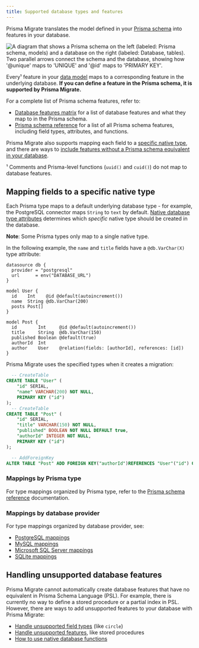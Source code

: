 ```yaml
---
title: Supported database types and features
---
```


<TopBlock>

Prisma Migrate translates the model defined in your [Prisma schema](/concepts/components/prisma-schema) into features in your database.

![A diagram that shows a Prisma schema on the left (labeled: Prisma schema, models) and a database on the right (labeled: Database, tables). Two parallel arrows connect the schema and the database, showing how '@unique' maps to 'UNIQUE' and '@id' maps to 'PRIMARY KEY'.](migrate-mapping.png)

Every¹ feature in your [data model](/concepts/components/prisma-schema/data-model) maps to a corresponding feature in the underlying database. **If you can define a feature in the Prisma schema, it is supported by Prisma Migrate.**

For a complete list of Prisma schema features, refer to:

- [Database features matrix](/reference/database-reference/database-features) <span class="api"></span> for a list of database features and what they map to in the Prisma schema.
- [Prisma schema reference](/reference/api-reference/prisma-schema-reference) <span class="api"></span> for a list of all Prisma schema features, including field types, attributes, and functions.

Prisma Migrate also supports mapping each field to a [specific native type](#mapping-fields-to-a-specific-native-type), and there are ways to [include features without a Prisma schema equivalent in your database](#handling-unsupported-database-features).

<FootNote>

¹ Comments and Prisma-level functions (`uuid()` and `cuid()`) do not map to database features.

</FootNote>

</TopBlock>

## Mapping fields to a specific native type

Each Prisma type maps to a default underlying database type - for example, the PostgreSQL connector maps `String` to `text` by default. [Native database type attributes](/concepts/components/prisma-schema/data-model#native-types-mapping) determines which _specific_ native type should be created in the database.

<Admonition type="info">

**Note**: Some Prisma types only map to a single native type.

</Admonition>

In the following example, the `name` and `title` fields have a `@db.VarChar(X)` type attribute:

```prisma highlight=8,14;normal
datasource db {
  provider = "postgresql"
  url      = env("DATABASE_URL")
}

model User {
  id    Int    @id @default(autoincrement())
  name  String @db.VarChar(200)
  posts Post[]
}

model Post {
  id        Int     @id @default(autoincrement())
  title     String  @db.VarChar(150)
  published Boolean @default(true)
  authorId  Int
  author    User    @relation(fields: [authorId], references: [id])
}
```

Prisma Migrate uses the specified types when it creates a migration:

```sql highlight=4,10;normal
  -- CreateTable
CREATE TABLE "User" (
    "id" SERIAL,
    "name" VARCHAR(200) NOT NULL,
    PRIMARY KEY ("id")
);
  -- CreateTable
CREATE TABLE "Post" (
    "id" SERIAL,
    "title" VARCHAR(150) NOT NULL,
    "published" BOOLEAN NOT NULL DEFAULT true,
    "authorId" INTEGER NOT NULL,
    PRIMARY KEY ("id")
);

  -- AddForeignKey
ALTER TABLE "Post" ADD FOREIGN KEY("authorId")REFERENCES "User"("id") ON DELETE CASCADE ON UPDATE CASCADE;
```

### Mappings by Prisma type

For type mappings organized by Prisma type, refer to the [Prisma schema reference](/reference/api-reference/prisma-schema-reference#model-field-scalar-types) documentation.

### Mappings by database provider

For type mappings organized by database provider, see:

- [PostgreSQL mappings](/concepts/database-connectors/postgresql#native-type-mappings)
- [MySQL mappings](/concepts/database-connectors/mysql#native-type-mappings)
- [Microsoft SQL Server mappings](/concepts/database-connectors/sql-server#type-mapping-between-microsoft-sql-server-to-prisma-schema)
- [SQLite mappings](/concepts/database-connectors/sqlite#data-model-mapping)

## Handling unsupported database features

Prisma Migrate cannot automatically create database features that have no equivalent in Prisma Schema Language (PSL). For example, there is currently no way to define a stored procedure or a partial index in PSL. However, there are ways to add unsupported features to your database with Prisma Migrate:

- [Handle unsupported field types](/concepts/components/prisma-schema/features-without-psl-equivalent#unsupported-field-types) (like `circle`)
- [Handle unsupported features](/concepts/components/prisma-schema/features-without-psl-equivalent#unsupported-database-features), like stored procedures
- [How to use native database functions](/concepts/components/prisma-schema/features-without-psl-equivalent#native-database-functions)
